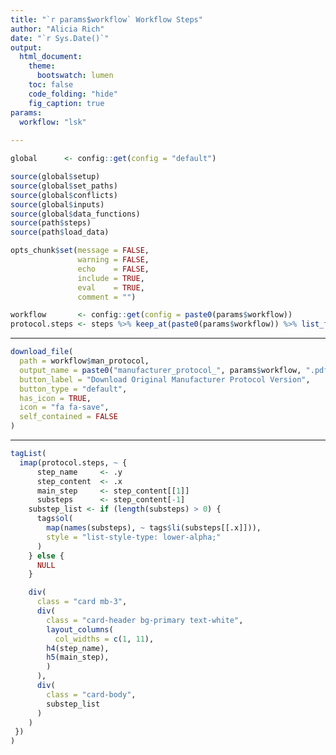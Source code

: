 ```yaml
---
title: "`r params$workflow` Workflow Steps"
author: "Alicia Rich"
date: "`r Sys.Date()`"
output:
  html_document:
    theme:
      bootswatch: lumen
    toc: false
    code_folding: "hide"
    fig_caption: true
params:
  workflow: "lsk"
                     
---
```



```r
global      <- config::get(config = "default")

source(global$setup)
source(global$set_paths)
source(global$conflicts)
source(global$inputs)
source(global$data_functions)
source(path$steps)
source(path$load_data)

opts_chunk$set(message = FALSE,
               warning = FALSE,
               echo    = FALSE,
               include = TRUE,
               eval    = TRUE,
               comment = "")

workflow       <- config::get(config = paste0(params$workflow))
protocol.steps <- steps %>% keep_at(paste0(params$workflow)) %>% list_flatten(name_spec = "{inner}")
```

_________________________________________________________

```r
download_file(
  path = workflow$man_protocol,
  output_name = paste0("manufacturer_protocol_", params$workflow, ".pdf"),
  button_label = "Download Original Manufacturer Protocol Version",
  button_type = "default",
  has_icon = TRUE,
  icon = "fa fa-save",
  self_contained = FALSE
)
```

___________________________________________________________

```r
tagList(
  imap(protocol.steps, ~ { 
      step_name     <- .y
      step_content  <- .x
      main_step     <- step_content[[1]]
      substeps      <- step_content[-1]
    substep_list <- if (length(substeps) > 0) {
      tags$ol(
        map(names(substeps), ~ tags$li(substeps[[.x]])),
        style = "list-style-type: lower-alpha;"
      )
    } else {
      NULL
    }

    div(
      class = "card mb-3",
      div(
        class = "card-header bg-primary text-white", 
        layout_columns(
          col_widths = c(1, 11),
        h4(step_name),
        h5(main_step),
        )
      ),
      div(
        class = "card-body", 
        substep_list
      )
    )
 })
)
```




